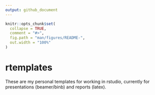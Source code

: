```yaml
---
output: github_document
---
```


<!-- README.md is generated from README.Rmd. Please edit that file -->

```r
knitr::opts_chunk$set(
  collapse = TRUE,
  comment = "#>",
  fig.path = "man/figures/README-",
  out.width = "100%"
)
```
# rtemplates

<!-- badges: start -->
<!-- badges: end -->

These are my personal templates for working in rstudio, currently
for presentations (beamer/binb) and reports (latex).
